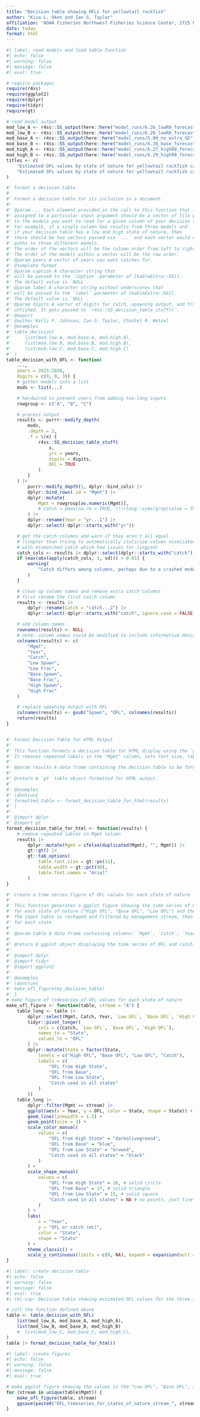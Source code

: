 ```yaml
---
title: "Decision table showing OFLs for yellowtail rockfish"
author: "Kiva L. Oken and Ian G. Taylor" 
affiliation: 'NOAA Fisheries Northwest Fisheries Science Center, 2725 Montlake Blvd E, Seattle, WA 98112'
date: today
format: html
---
```


```r
#| label: read models and load table function
#| echo: false
#| warning: false
#| message: false
#| eval: true

# require packages
require(r4ss)
require(ggplot2)
require(dplyr)
require(tidyr)
require(gt)

# read model output
mod_low_A <- r4ss::SS_output(here::here("model_runs/6.26_lowR0_forecast"), printstats = FALSE, verbose = FALSE)
mod_low_B <- r4ss::SS_output(here::here("model_runs/6.28_lowR0_forecast_avg_attain"), printstats = FALSE, verbose = FALSE)
mod_base_A <- r4ss::SS_output(here::here("model_runs/5.09_no_extra_SE"), printstats = FALSE, verbose = FALSE)
mod_base_B <- r4ss::SS_output(here::here("model_runs/6.30_base_forecast_avg_attain"), printstats = FALSE, verbose = FALSE)
mod_high_A <- r4ss::SS_output(here::here("model_runs/6.27_highR0_forecast"), printstats = FALSE, verbose = FALSE)
mod_high_B <- r4ss::SS_output(here::here("model_runs/6.29_highR0_forecast_avg_attain"), printstats = FALSE, verbose = FALSE)
titles <- c(
    "Estimated OFL values by state of nature for yellowtail rockfish catch stream A: default harvest control rule",
    "Estimated OFL values by state of nature for yellowtail rockfish catch stream M: avg. ACL attainment = 55%"
)

#' Format a decision table
#'
#' Format a decision table for its inclusion in a document.
#'
#' @param ... Each element provided in the call to this function that is not
#' assigned to a particular input argument should be a vector of file paths
#' to the models you want to read for a given column of your decision table.
#' For example, if a single column has results from three models and
#' if your decision table has a low and high state of nature, then
#' there should be two vectors passed via `...` and each vector would contain
#' paths to three different models.
#' The order of the vectors will be the column order from left to right.
#' The order of the models within a vector will be the row order.
#' @param years A vector of years you want catches for.
#' @template format
#' @param caption A character string that
#' will be passed to the `caption` parameter of [kableExtra::kbl].
#' The default value is `NULL`.
#' @param label A character string without underscores that
#' will be passed to the `label` parameter of [kableExtra::kbl].
#' The default value is `NULL`.
#' @param digits A vector of digits for catch, spawning output, and fraction,
#' unfished. It gets passed to `r4ss::SS_decision_table_stuff()`.
#' @export
#' @author Kelli F. Johnson, Ian G. Taylor, Chantel R. Wetzel
#' @examples
#' table_decision(
#'     list(mod.low.A, mod.base.A, mod.high.A),
#'     list(mod.low.B, mod.base.B, mod.high.B),
#'     list(mod.low.C, mod.base.C, mod.high.C)
#' )
table_decision_with_OFL <- function(
    ...,
    years = 2025:2036,
    digits = c(0, 0, 3)) {
    # gather models into a list
    mods <- list(...)

    # hardwired to prevent users from adding too-long inputs
    rowgroup <- c("A", "B", "C")

    # process output
    results <- purrr::modify_depth(
        mods,
        .depth = 2,
        .f = \(x) {
            r4ss::SS_decision_table_stuff(
                x,
                yrs = years,
                digits = digits,
                OFL = TRUE
            )
        }
    ) |>
        purrr::modify_depth(1, dplyr::bind_cols) |>
        dplyr::bind_rows(.id = "Mgmt") |>
        dplyr::mutate(
            Mgmt = rowgroup[as.numeric(Mgmt)],
            # Catch = pmax(na.rm = TRUE, !!!rlang::syms(grep(value = TRUE, "catch", names(.))))
        ) |>
        dplyr::rename(Year = "yr...1") |>
        dplyr::select(-dplyr::starts_with("yr"))

    # get the catch columns and warn if they aren't all equal
    # (simpler than trying to automatically italicize values associated
    # with mismatched catch which had issues for lingcod)
    catch_cols <- results |> dplyr::select(dplyr::starts_with("catch"))
    if (max(abs(apply(catch_cols, 1, sd))) > 0.01) {
        warning(
            "Catch differs among columns, perhaps due to a crashed model without enough biomass."
        )
    }

    # clean up column names and remove extra catch columns
    # first rename the first catch column
    results <- results |>
        dplyr::rename(Catch = "catch...2") |>
        dplyr::select(-dplyr::starts_with("catch", ignore.case = FALSE))

    # add column names
    rownames(results) <- NULL
    # note: column names could be modified to include informative descriptions
    colnames(results) <- c(
        "Mgmt",
        "Year",
        "Catch",
        "Low Spawn",
        "Low Frac",
        "Base Spawn",
        "Base Frac",
        "High Spawn",
        "High Frac"
    )

    # replace spawning output with OFL
    colnames(results) <- gsub("Spawn", "OFL", colnames(results))
    return(results)
}


#' Format Decision Table for HTML Output
#'
#' This function formats a decision table for HTML display using the `gt` package.
#' It removes repeated labels in the "Mgmt" column, sets font size, table width, and font family.
#'
#' @param results A data frame containing the decision table to be formatted.
#'
#' @return A `gt` table object formatted for HTML output.
#'
#' @examples
#' \dontrun{
#' formatted_table <- format_decision_table_for_html(results)
#' }
#'
#' @import dplyr
#' @import gt
format_decision_table_for_html <- function(results) {
    # remove repeated lables in Mgmt column
    results |>
        dplyr::mutate(Mgmt = ifelse(duplicated(Mgmt), "", Mgmt)) |>
        gt::gt() |>
        gt::tab_options(
            table.font.size = gt::px(11),
            table.width = gt::pct(90),
            table.font.names = "Arial"
        )
}

#' Create a time series figure of OFL values for each state of nature
#'
#' This function generates a ggplot figure showing the time series of Overfishing Limit (OFL) values
#' for each state of nature ("High OFL", "Base OFL", "Low OFL") and the catch used in all states.
#' The input table is reshaped and filtered by management stream, then plotted with distinct colors and shapes
#' for each state.
#'
#' @param table A data frame containing columns: `Mgmt`, `Catch`, `Year`, `Low OFL`, `Base OFL`, `High OFL`.
#'
#' @return A ggplot object displaying the time series of OFL and catch values by state of nature.
#'
#' @import dplyr
#' @import tidyr
#' @import ggplot2
#'
#' @examples
#' \dontrun{
#' make_ofl_figure(my_decision_table)
#' }
# make figure of timeseries of OFL values for each state of nature
make_ofl_figure <- function(table, stream = "A") {
    table_long <- table |>
        dplyr::select(Mgmt, Catch, Year, `Low OFL`, `Base OFL`, `High OFL`) |>
        tidyr::pivot_longer(
            cols = c(Catch, `Low OFL`, `Base OFL`, `High OFL`),
            names_to = "State",
            values_to = "OFL"
        ) |>
        dplyr::mutate(State = factor(State,
            levels = c("High OFL", "Base OFL", "Low OFL", "Catch"),
            labels = c(
                "OFL from High State",
                "OFL from Base",
                "OFL from Low State",
                "Catch used in all states"
            )
        ))
    table_long |>
        dplyr::filter(Mgmt == stream) |>
        ggplot(aes(x = Year, y = OFL, color = State, shape = State)) +
        geom_line(linewidth = 1.5) +
        geom_point(size = 3) +
        scale_color_manual(
            values = c(
                "OFL from High State" = "darkolivegreen4",
                "OFL from Base" = "blue",
                "OFL from Low State" = "brown4",
                "Catch used in all states" = "black"
            )
        ) +
        scale_shape_manual(
            values = c(
                "OFL from High State" = 16, # solid circle
                "OFL from Base" = 17, # solid triangle
                "OFL from Low State" = 15, # solid square
                "Catch used in all states" = NA # no points, just line
            )
        ) +
        labs(
            x = "Year",
            y = "OFL or catch (mt)",
            color = "State",
            shape = "State"
        ) +
        theme_classic() +
        scale_y_continuous(limits = c(0, NA), expand = expansion(mult = c(0, 0.05)))
}
```

```r
#| label: create decision table
#| echo: false
#| warning: false
#| message: false
#| eval: true
#| tbl-cap: Decision table showing estimated OFL values for the three states of nature.

# call the function defined above
table <- table_decision_with_OFL(
    list(mod_low_A, mod_base_A, mod_high_A),
    list(mod_low_B, mod_base_B, mod_high_B)
    #  list(mod_low_C, mod_base_C, mod_high_C),
)
table |> format_decision_table_for_html()

```

```r
#| label: create figures
#| echo: false
#| warning: false
#| message: false
#| eval: true

# make ggplot figure showing the values in the "Low OFL", "Base OFL", and "High OFL" columns
for (stream in unique(table$Mgmt)) {
    make_ofl_figure(table, stream)
    ggsave(paste0("OFL_timeseries_for_states_of_nature_stream_", stream, ".png"), width = 7, height = 5)
}
```
